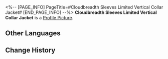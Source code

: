 <%-- [PAGE_INFO]
PageTitle=#Cloudbreadth Sleeves Limited Vertical Collar Jacket#
[END_PAGE_INFO] --%>
{{Item Infobox
|id          = 140235
|image       = Item Cloudbreadth Sleeves Limited Vertical Collar Jacket.png
|type        = Mission Item
|invCategory = Missions
|rarity      = 3
|effect      = 
|description = The Nimbus Chronicles series women's cropped jacket with a stand-up collar launched by Cloudbreadth Sleeves is tailored using mid-length-fiber nylon-wool mixed fabric and pure silk.
}}
{{Description|''"The Cloudbreadth Sleeves clothes are delicate, ethereal, and expensive!"''}}
'''Cloudbreadth Sleeves Limited Vertical Collar Jacket''' is a [[Profile Picture]].

==Other Languages==
{{Other Languages
|en   = Cloudbreadth Sleeves Limited Vertical Collar Jacket
|zhs  = 广云袖限定竖领短袄
|zht  = 廣雲袖限定立領短襖
|ja   = 広雲袖の限定立襟短襖
|ko   = 광운 의상점 한정판 카라 외투
|es   = Chaqueta con cuello levantado de edición limitada de Tejidos en la Nube
|fr   = Veste à col montant édition limitée de Aux manches de nuage
|ru   = Эксклюзивный жакет с воротником-стойкой от «Облачных рукавов»
|th   = เสื้อคลุมคอปกแนวตั้งรุ่นลิมิเต็ดของ Cloudbreadth Sleeves
|vi   = Áo Khoác Cổ Đứng Quảng Vân Tụ
|de   = Jacke mit Stehkragen von Atelier Wolkenweich (limitierte Auflage)
|id   = Jaket Kerah Vertikal Terbatas dari Cloudbreadth Sleeves
|pt   = Jaqueta com Colarinho Vertical Limitada da Mangas Nuviosas
}}

==Change History==
{{Change History|1.2}}